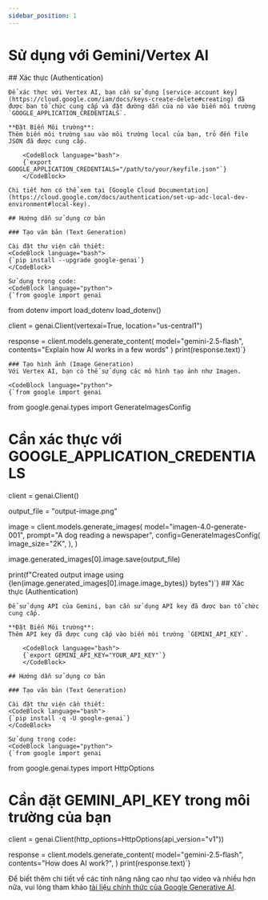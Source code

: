 ```yaml
---
sidebar_position: 1
---
```


# Sử dụng với Gemini/Vertex AI


<Tabs>
  <TabItem value="vertex" label="Vertex AI" default>
    ## Xác thực (Authentication)
    
    Để xác thực với Vertex AI, bạn cần sử dụng [service account key](https://cloud.google.com/iam/docs/keys-create-delete#creating) đã được ban tổ chức cung cấp và đặt đường dẫn của nó vào biến môi trường `GOOGLE_APPLICATION_CREDENTIALS`.

    **Đặt Biến Môi trường**:
    Thêm biến môi trường sau vào môi trường local của bạn, trỏ đến file JSON đã được cung cấp.

        <CodeBlock language="bash">
        {`export GOOGLE_APPLICATION_CREDENTIALS="/path/to/your/keyfile.json"`}
        </CodeBlock>

    Chi tiết hơn có thể xem tại [Google Cloud Documentation](https://cloud.google.com/docs/authentication/set-up-adc-local-dev-environment#local-key).

    ## Hướng dẫn sử dụng cơ bản

    ### Tạo văn bản (Text Generation)

    Cài đặt thư viện cần thiết:
    <CodeBlock language="bash">
    {`pip install --upgrade google-genai`}
    </CodeBlock>

    Sử dụng trong code:
    <CodeBlock language="python">
    {`from google import genai
from dotenv import load_dotenv
load_dotenv()   

client = genai.Client(vertexai=True, location="us-central1")

response = client.models.generate_content(
    model="gemini-2.5-flash",
    contents="Explain how AI works in a few words"
)
print(response.text)`}
    </CodeBlock>

    ### Tạo hình ảnh (Image Generation)
    Với Vertex AI, bạn có thể sử dụng các mô hình tạo ảnh như Imagen.

    <CodeBlock language="python">
    {`from google import genai
from google.genai.types import GenerateImagesConfig

# Cần xác thực với GOOGLE_APPLICATION_CREDENTIALS
client = genai.Client()

output_file = "output-image.png"

image = client.models.generate_images(
    model="imagen-4.0-generate-001",
    prompt="A dog reading a newspaper",
    config=GenerateImagesConfig(
        image_size="2K",
    ),
)

image.generated_images[0].image.save(output_file)

print(f"Created output image using {len(image.generated_images[0].image.image_bytes)} bytes")`}
    </CodeBlock>
  </TabItem>
  <TabItem value="gemini" label="Gemini">
    ## Xác thực (Authentication)
    
    Để sử dụng API của Gemini, bạn cần sử dụng API key đã được ban tổ chức cung cấp.

    **Đặt Biến Môi trường**:
    Thêm API key đã được cung cấp vào biến môi trường `GEMINI_API_KEY`.

        <CodeBlock language="bash">
        {`export GEMINI_API_KEY="YOUR_API_KEY"`}
        </CodeBlock>
        
    ## Hướng dẫn sử dụng cơ bản

    ### Tạo văn bản (Text Generation)

    Cài đặt thư viện cần thiết:
    <CodeBlock language="bash">
    {`pip install -q -U google-genai`}
    </CodeBlock>

    Sử dụng trong code:
    <CodeBlock language="python">
    {`from google import genai
from google.genai.types import HttpOptions

# Cần đặt GEMINI_API_KEY trong môi trường của bạn
client = genai.Client(http_options=HttpOptions(api_version="v1"))

response = client.models.generate_content(
    model="gemini-2.5-flash",
    contents="How does AI work?",
)
print(response.text)`}
    </CodeBlock>
  </TabItem>
</Tabs>

Để biết thêm chi tiết về các tính năng nâng cao như tạo video và nhiều hơn nữa, vui lòng tham khảo [tài liệu chính thức của Google Generative AI](https://cloud.google.com/vertex-ai/generative-ai/docs).
